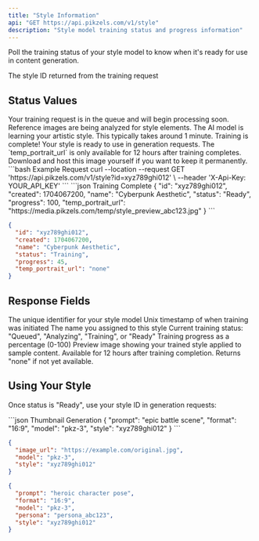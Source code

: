 ```yaml
---
title: "Style Information"
api: "GET https://api.pikzels.com/v1/style"
description: "Style model training status and progress information"
---
```


Poll the training status of your style model to know when it's ready for use in content generation.

<ParamField query="id" type="string" required>
  The style ID returned from the training request
</ParamField>

## Status Values

<AccordionGroup>
  <Accordion title="Queued" icon="clock">
    Your training request is in the queue and will begin processing soon.
  </Accordion>
  
  <Accordion title="Analyzing" icon="magnifying-glass">
    Reference images are being analyzed for style elements.
  </Accordion>
  
  <Accordion title="Training" icon="palette">
    The AI model is learning your artistic style. This typically takes around 1 minute.
  </Accordion>
  
  <Accordion title="Ready" icon="check">
    Training is complete! Your style is ready to use in generation requests.
  </Accordion>
</AccordionGroup>

<Warning>
The `temp_portrait_url` is only available for 12 hours after training completes. Download and host this image yourself if you want to keep it permanently.
</Warning>

<RequestExample>
```bash Example Request
curl --location --request GET 'https://api.pikzels.com/v1/style?id=xyz789ghi012' \
--header 'X-Api-Key: YOUR_API_KEY'
```
</RequestExample>

<ResponseExample>
```json Training Complete
{
  "id": "xyz789ghi012",
  "created": 1704067200,
  "name": "Cyberpunk Aesthetic",
  "status": "Ready",
  "progress": 100,
  "temp_portrait_url": "https://media.pikzels.com/temp/style_preview_abc123.jpg"
}
```

```json Still Training
{
  "id": "xyz789ghi012", 
  "created": 1704067200,
  "name": "Cyberpunk Aesthetic",
  "status": "Training",
  "progress": 45,
  "temp_portrait_url": "none"
}
```
</ResponseExample>

## Response Fields

<ResponseField name="id" type="string">
  The unique identifier for your style model
</ResponseField>

<ResponseField name="created" type="number">
  Unix timestamp of when training was initiated
</ResponseField>

<ResponseField name="name" type="string">
  The name you assigned to this style
</ResponseField>

<ResponseField name="status" type="string">
  Current training status: "Queued", "Analyzing", "Training", or "Ready"
</ResponseField>

<ResponseField name="progress" type="number">
  Training progress as a percentage (0-100)
</ResponseField>

<ResponseField name="temp_portrait_url" type="string">
  Preview image showing your trained style applied to sample content. Available for 12 hours after training completion. Returns "none" if not yet available.
</ResponseField>

## Using Your Style

Once status is "Ready", use your style ID in generation requests:

<CodeGroup>
```json Thumbnail Generation
{
  "prompt": "epic battle scene",
  "format": "16:9",
  "model": "pkz-3", 
  "style": "xyz789ghi012"
}
```

```json Image Recreation
{
  "image_url": "https://example.com/original.jpg",
  "model": "pkz-3",
  "style": "xyz789ghi012"
}
```

```json Combined with Persona
{
  "prompt": "heroic character pose",
  "format": "16:9",
  "model": "pkz-3",
  "persona": "persona_abc123",
  "style": "xyz789ghi012"
}
```
</CodeGroup>
